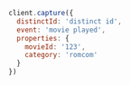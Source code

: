 ```js
client.capture({
  distinctId: 'distinct id',
  event: 'movie played',
  properties: {
    movieId: '123',
    category: 'romcom'
  }
})
```